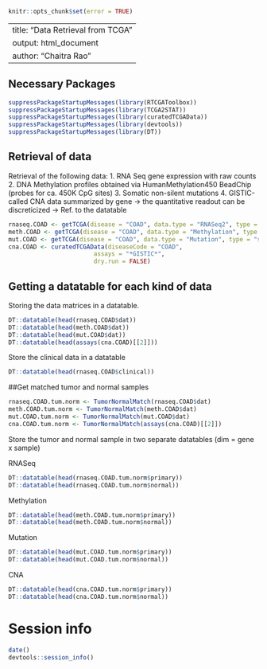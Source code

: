 
```r
knitr::opts_chunk$set(error = TRUE)
```

---
title: "Data Retrieval from TCGA"
output: html_document
author: "Chaitra Rao"
---

## Necessary Packages

```r
suppressPackageStartupMessages(library(RTCGAToolbox))
suppressPackageStartupMessages(library(TCGA2STAT))
suppressPackageStartupMessages(library(curatedTCGAData))
suppressPackageStartupMessages(library(devtools))
suppressPackageStartupMessages(library(DT))
```

## Retrieval of data

Retrieval of the following data:
1. RNA Seq gene expression with raw counts
2. DNA Methylation profiles obtained via HumanMethylation450 BeadChip (probes for ca. 450K CpG sites)
3. Somatic non-silent mutations
4. GISTIC-called CNA data summarized by gene -> the quantitative readout can be discreticized -> Ref. to the datatable


```r

rnaseq.COAD <- getTCGA(disease = "COAD", data.type = "RNASeq2", type = "count", clinical = TRUE)
meth.COAD <- getTCGA(disease = "COAD", data.type = "Methylation", type = "450K", clinical = TRUE)
mut.COAD <- getTCGA(disease = "COAD", data.type = "Mutation", type = "somatic")
cna.COAD <- curatedTCGAData(diseaseCode = "COAD",
                        assays = "*GISTIC*",
                        dry.run = FALSE)

```

## Getting a datatable for each kind of data

Storing the data matrices in a datatable.

```r
DT::datatable(head(rnaseq.COAD$dat))
DT::datatable(head(meth.COAD$dat))
DT::datatable(head(mut.COAD$dat))
DT::datatable(head(assays(cna.COAD)[[2]]))
```


Store the clinical data in a datatable

```r
DT::datatable(head(rnaseq.COAD$clinical))
```


##Get matched tumor and normal samples

```r
rnaseq.COAD.tum.norm <- TumorNormalMatch(rnaseq.COAD$dat)
meth.COAD.tum.norm <- TumorNormalMatch(meth.COAD$dat)
mut.COAD.tum.norm <- TumorNormalMatch(mut.COAD$dat)
cna.COAD.tum.norm <- TumorNormalMatch(assays(cna.COAD)[[2]])

```


Store the tumor and normal sample in two separate datatables (dim = gene x sample)

RNASeq
```r
DT::datatable(head(rnaseq.COAD.tum.norm$primary))
DT::datatable(head(rnaseq.COAD.tum.norm$normal))

```

Methylation
```r
DT::datatable(head(meth.COAD.tum.norm$primary))
DT::datatable(head(meth.COAD.tum.norm$normal))

```

Mutation
```r
DT::datatable(head(mut.COAD.tum.norm$primary))
DT::datatable(head(mut.COAD.tum.norm$normal))

```

CNA
```r
DT::datatable(head(cna.COAD.tum.norm$primary))
DT::datatable(head(cna.COAD.tum.norm$normal))

```

# Session info

```r
date()
devtools::session_info()
```




